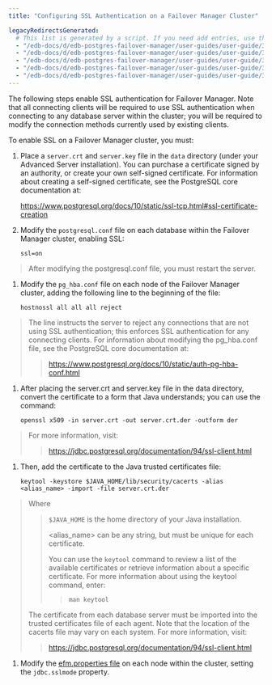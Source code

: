 ```yaml
---
title: "Configuring SSL Authentication on a Failover Manager Cluster"

legacyRedirectsGenerated:
  # This list is generated by a script. If you need add entries, use the `legacyRedirects` key.
  - "/edb-docs/d/edb-postgres-failover-manager/user-guides/user-guide/3.6/configuring_ssl_authentication.html"
  - "/edb-docs/d/edb-postgres-failover-manager/user-guides/user-guide/3.7/configuring_ssl_authentication.html"
  - "/edb-docs/d/edb-postgres-failover-manager/user-guides/user-guide/3.8/configuring_ssl_authentication.html"
  - "/edb-docs/d/edb-postgres-failover-manager/user-guides/user-guide/3.9/configuring_ssl_authentication.html"
  - "/edb-docs/d/edb-postgres-failover-manager/user-guides/user-guide/3.10/configuring_ssl_authentication.html"
---
```


<div id="configuring_ssl_authentication" class="registered_link"></div>

The following steps enable SSL authentication for Failover Manager. Note that all connecting clients will be required to use SSL authentication when connecting to any database server within the cluster; you will be required to modify the connection methods currently used by existing clients.

To enable SSL on a Failover Manager cluster, you must:

1.  Place a `server.crt` and `server.key` file in the `data` directory (under your Advanced Server installation). You can purchase a certificate signed by an authority, or create your own self-signed certificate. For information about creating a self-signed certificate, see the PostgreSQL core documentation at:

    <https://www.postgresql.org/docs/10/static/ssl-tcp.html#ssl-certificate-creation>

2.  Modify the `postgresql.conf` file on each database within the Failover Manager cluster, enabling SSL:

    ```text
    ssl=on
    ```

> After modifying the postgresql.conf file, you must restart the server.

1.  Modify the `pg_hba.conf` file on each node of the Failover Manager cluster, adding the following line to the beginning of the file:

    ```text
    hostnossl all all all reject
    ```

> The line instructs the server to reject any connections that are not using SSL authentication; this enforces SSL authentication for any connecting clients. For information about modifying the pg_hba.conf file, see the PostgreSQL core documentation at:
>
> > <https://www.postgresql.org/docs/10/static/auth-pg-hba-conf.html>

1.  After placing the server.crt and server.key file in the data directory, convert the certificate to a form that Java understands; you can use the command:

    ```text
    openssl x509 -in server.crt -out server.crt.der -outform der
    ```

> For more information, visit:
>
> > <https://jdbc.postgresql.org/documentation/94/ssl-client.html>

1.  Then, add the certificate to the Java trusted certificates file:

    ```text
    keytool -keystore $JAVA_HOME/lib/security/cacerts -alias <alias_name> -import -file server.crt.der
    ```

> Where
>
> > `$JAVA_HOME` is the home directory of your Java installation.
> >
> > &lt;alias_name> can be any string, but must be unique for each certificate.
> >
> > You can use the `keytool` command to review a list of the available certificates or retrieve information about a specific certificate. For more information about using the keytool command, enter:
> >
> > > ```text
> > > man keytool
> > > ```
>
> The certificate from each database server must be imported into the trusted certificates file of each agent. Note that the location of the cacerts file may vary on each system. For more information, visit:
>
> > <https://jdbc.postgresql.org/documentation/94/ssl-client.html>

1.  Modify the [efm.properties file](04_configuring_efm/01_cluster_properties/#jdbc_sslmode) on each node within the cluster, setting the `jdbc.sslmode` property.
